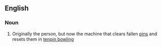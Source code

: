 ==English==

===Noun===
{{wikipedia}}
{{en-noun}}

# Originally the person, but now the machine that clears fallen [[pin]]s and resets them in [[tenpin bowling]]